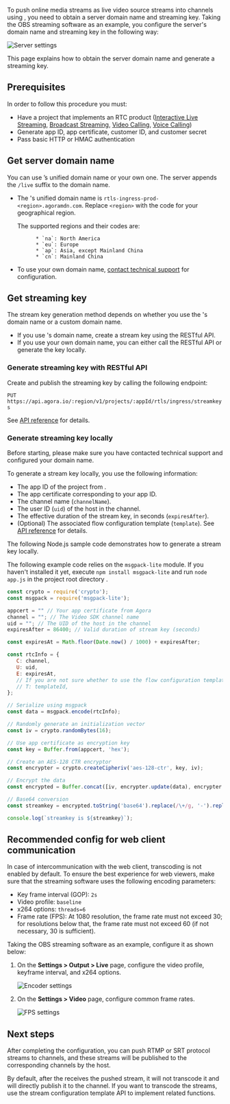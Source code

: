 
To push online media streams as live video source streams into <Vg k="COMPANY" /> channels using <Vpd k="NAME" />, you need to obtain a server domain name and streaming key. Taking the OBS streaming software as an example, you configure the server's domain name and streaming key in the following way:

![Server settings](/images/media-gateway/obs-server-setting.png)

This page explains how to obtain the server domain name and generate a streaming key.

## Prerequisites

In order to follow this procedure you must:

- Have a project that implements an RTC product ([Interactive Live Streaming](../../interactive-live-streaming/overview/product-overview), [Broadcast Streaming](../../broadcast-streaming/overview/product-overview), [Video Calling](../../video-calling/overview/product-overview), [Voice Calling](../../voice-calling/overview/product-overview))
- Generate app ID, app certificate, customer ID, and customer secret
- Pass basic HTTP or HMAC authentication

## Get server domain name

You can use <Vg k="COMPANY" />’s unified domain name or your own one. The server appends the `/live` suffix to the domain name.

- The <Vg k="COMPANY" />'s unified domain name is `rtls-ingress-prod-<region>.agoramdn.com`. Replace `<region>` with the code for your geographical region.

     The supported regions and their codes are:

            * `na`: North America
            * `eu`: Europe
            * `ap`: Asia, except Mainland China
            * `cn`: Mainland China

- To use your own domain name, [contact technical support](mailto:support@agora.io) for configuration.

## Get streaming key

The stream key generation method depends on whether you use the <Vg k="COMPANY" />'s domain name or a custom domain name.

 - If you use <Vg k="COMPANY" />'s domain name, create a stream key using the <Vpd k="NAME" /> RESTful API.
 - If you use your own domain name, you can either call the <Vpd k="NAME" /> RESTful API or generate the key locally.

### Generate streaming key with RESTful API

Create and publish the streaming key by calling the following endpoint:

`PUT https://api.agora.io/:region/v1/projects/:appId/rtls/ingress/streamkeys`

See [API reference](../reference/rest-api/endpoints/streaming-key/create-streaming-key) for details.

### Generate streaming key locally

<Admonition type="caution" title="Note">Before starting, please make sure you have contacted technical support and configured your domain name.</Admonition>

To generate a stream key locally, you use the following information:

* The app ID of the <Vg k="COMPANY" /> project from <Link to="{{Global.AGORA_CONSOLE_URL}}"><Vg k="CONSOLE" /></Link>.
* The app certificate corresponding to your app ID.
* The channel name (`channelName`).
* The user ID (`uid`) of the host in the channel.
* The effective duration of the stream key, in seconds (`expiresAfter`).
* (Optional) The associated flow configuration template (`template`). See [API reference](../reference/rest-api/endpoints/streaming-key/create-streaming-key) for details.

The following Node.js sample code demonstrates how to generate a stream key locally.

<Admonition type="caution" title="Note">The following example code relies on the `msgpack-lite` module. If you haven't installed it yet, execute `npm install msgpack-lite` and run `node app.js` in the project root directory .</Admonition>

```javascript
const crypto = require('crypto');
const msgpack = require('msgpack-lite');

appcert = "" // Your app certificate from Agora
channel = ""; // The Video SDK channel name
uid = ""; // The UID of the host in the channel
expiresAfter = 86400; // Valid duration of stream key (seconds)

const expiresAt = Math.floor(Date.now() / 1000) + expiresAfter;

const rtcInfo = {
   C: channel,
   U: uid,
   E: expiresAt,
   // If you are not sure whether to use the flow configuration template, keep the following line commented
   // T: templateId,
};

// Serialize using msgpack
const data = msgpack.encode(rtcInfo);

// Randomly generate an initialization vector
const iv = crypto.randomBytes(16);

// Use app certificate as encryption key
const key = Buffer.from(appcert, 'hex');

// Create an AES-128 CTR encryptor
const encrypter = crypto.createCipheriv('aes-128-ctr', key, iv);

// Encrypt the data
const encrypted = Buffer.concat([iv, encrypter.update(data), encrypter.final()]);

// Base64 conversion
const streamkey = encrypted.toString('base64').replace(/\+/g, '-').replace(/\//g, '_').replace(/\=+$/, '');

console.log(`streamkey is ${streamkey}`);
```

## Recommended config for web client communication

In case of intercommunication with the web client, transcoding is not enabled by default. To ensure the best experience for web viewers,  make sure that the streaming software uses the following encoding parameters:

- Key frame interval (GOP): `2s`
- Video profile: `baseline`
- x264 options: `threads=6`
- Frame rate (FPS): At 1080 resolution, the frame rate must not exceed 30; for resolutions below that, the frame rate must not exceed 60 (if not necessary, 30 is sufficient).

Taking the OBS streaming software as an example, configure it as shown below:

1. On the **Settings > Output > Live** page, configure the video profile, keyframe interval, and x264 options.

    ![Encoder settings](/images/media-gateway/obs-encoder-settings.png)

1. On the **Settings > Video** page, configure common frame rates.

    ![FPS settings](/images/media-gateway/obs-fps-setting.png)

## Next steps

After completing the configuration, you can push RTMP or SRT protocol streams to <Vg k="COMPANY" /> channels, and these streams will be published to the corresponding channels by the host.

By default, after the <Vpd k="NAME" /> receives the pushed stream, it will not transcode it and will directly publish it to the <Vg k="COMPANY" /> channel. If you want to transcode the streams, use the stream configuration template API to implement related functions.













